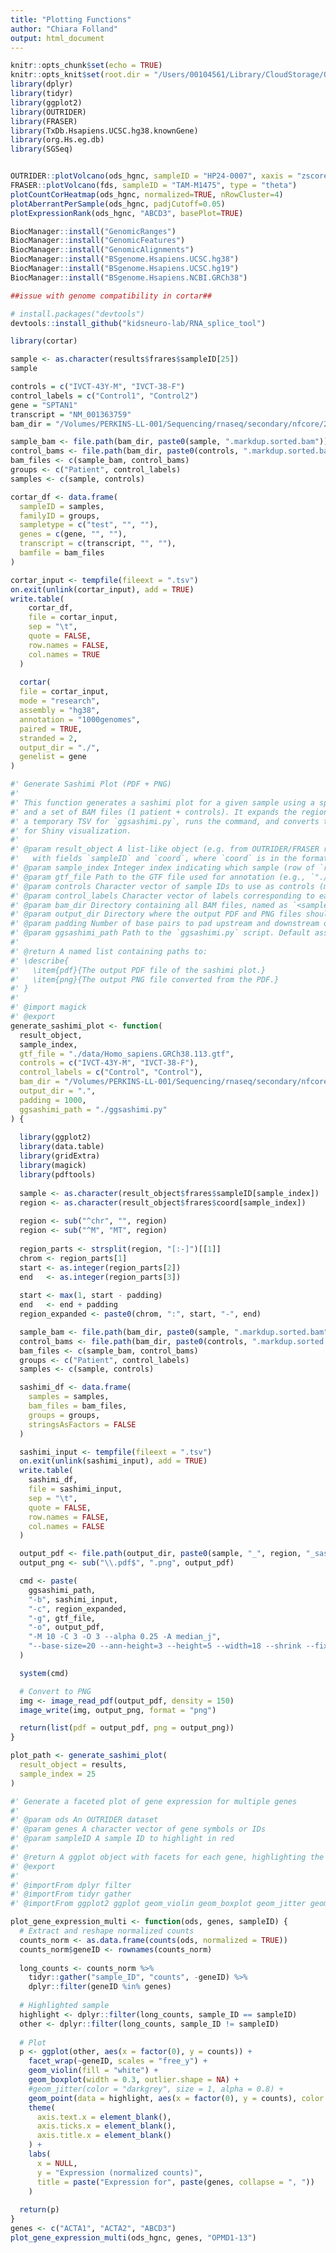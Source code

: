 ```yaml
---
title: "Plotting Functions"
author: "Chiara Folland"
output: html_document
---
```


```r
knitr::opts_chunk$set(echo = TRUE)
knitr::opts_knit$set(root.dir = "/Users/00104561/Library/CloudStorage/OneDrive-UWA/Research/Projects/AIM3_TRANSCRIPTOMICS/app/rnawebapp")
library(dplyr)
library(tidyr)
library(ggplot2)
library(OUTRIDER)
library(FRASER)
library(TxDb.Hsapiens.UCSC.hg38.knownGene)
library(org.Hs.eg.db)
library(SGSeq)
```

```r

```


```r
OUTRIDER::plotVolcano(ods_hgnc, sampleID = "HP24-0007", xaxis = "zscore", label = aberrant)
FRASER::plotVolcano(fds, sampleID = "TAM-M1475", type = "theta")
plotCountCorHeatmap(ods_hgnc, normalized=TRUE, nRowCluster=4)
plotAberrantPerSample(ods_hgnc, padjCutoff=0.05)
plotExpressionRank(ods_hgnc, "ABCD3", basePlot=TRUE)
```

```r
BiocManager::install("GenomicRanges")
BiocManager::install("GenomicFeatures")
BiocManager::install("GenomicAlignments")
BiocManager::install("BSgenome.Hsapiens.UCSC.hg38")
BiocManager::install("BSgenome.Hsapiens.UCSC.hg19")
BiocManager::install("BSgenome.Hsapiens.NCBI.GRCh38")

##issue with genome compatibility in cortar##

# install.packages("devtools")
devtools::install_github("kidsneuro-lab/RNA_splice_tool")

library(cortar)

sample <- as.character(results$frares$sampleID[25])
sample

controls = c("IVCT-43Y-M", "IVCT-38-F")
control_labels = c("Control1", "Control2")
gene = "SPTAN1"
transcript = "NM_001363759"
bam_dir = "/Volumes/PERKINS-LL-001/Sequencing/rnaseq/secondary/nfcore/2024-12-16_GenomicsWA_Realigned/star_salmon/"

sample_bam <- file.path(bam_dir, paste0(sample, ".markdup.sorted.bam"))
control_bams <- file.path(bam_dir, paste0(controls, ".markdup.sorted.bam"))
bam_files <- c(sample_bam, control_bams)
groups <- c("Patient", control_labels)
samples <- c(sample, controls)

cortar_df <- data.frame(
  sampleID = samples,
  familyID = groups,
  sampletype = c("test", "", ""),
  genes = c(gene, "", ""), 
  transcript = c(transcript, "", ""),
  bamfile = bam_files
)

cortar_input <- tempfile(fileext = ".tsv")
on.exit(unlink(cortar_input), add = TRUE)
write.table(
    cortar_df,
    file = cortar_input,
    sep = "\t",
    quote = FALSE,
    row.names = FALSE,
    col.names = TRUE
  )
  
  cortar(
  file = cortar_input,
  mode = "research",
  assembly = "hg38",
  annotation = "1000genomes",
  paired = TRUE,
  stranded = 2,
  output_dir = "./",
  genelist = gene
)


```

```r
#' Generate Sashimi Plot (PDF + PNG)
#'
#' This function generates a sashimi plot for a given sample using a specified GTF annotation
#' and a set of BAM files (1 patient + controls). It expands the region of interest, writes
#' a temporary TSV for `ggsashimi.py`, runs the command, and converts the resulting PDF to PNG
#' for Shiny visualization.
#'
#' @param result_object A list-like object (e.g. from OUTRIDER/FRASER results) containing `frares`
#'   with fields `sampleID` and `coord`, where `coord` is in the format `"chr:start-end"`.
#' @param sample_index Integer index indicating which sample (row of `result_object$frares`) to plot.
#' @param gtf_file Path to the GTF file used for annotation (e.g., `"./data/Homo_sapiens.GRCh38.113.gtf"`).
#' @param controls Character vector of sample IDs to use as controls (must match BAM filenames).
#' @param control_labels Character vector of labels corresponding to each control (same length as `controls`).
#' @param bam_dir Directory containing all BAM files, named as `<sampleID>.markdup.sorted.bam`.
#' @param output_dir Directory where the output PDF and PNG files should be saved. Default is current directory.
#' @param padding Number of base pairs to pad upstream and downstream of the target region. Default is 1000.
#' @param ggsashimi_path Path to the `ggsashimi.py` script. Default assumes it's in the working directory.
#'
#' @return A named list containing paths to:
#' \describe{
#'   \item{pdf}{The output PDF file of the sashimi plot.}
#'   \item{png}{The output PNG file converted from the PDF.}
#' }
#'
#' @import magick
#' @export
generate_sashimi_plot <- function(
  result_object,
  sample_index,
  gtf_file = "./data/Homo_sapiens.GRCh38.113.gtf",
  controls = c("IVCT-43Y-M", "IVCT-38-F"),
  control_labels = c("Control", "Control"),
  bam_dir = "/Volumes/PERKINS-LL-001/Sequencing/rnaseq/secondary/nfcore/2024-12-16_GenomicsWA_Realigned/star_salmon/",
  output_dir = ".",
  padding = 1000,
  ggsashimi_path = "./ggsashimi.py"
) {
  
  library(ggplot2)
  library(data.table)
  library(gridExtra)
  library(magick)
  library(pdftools)
  
  sample <- as.character(result_object$frares$sampleID[sample_index])
  region <- as.character(result_object$frares$coord[sample_index])
  
  region <- sub("^chr", "", region)
  region <- sub("^M", "MT", region)
  
  region_parts <- strsplit(region, "[:-]")[[1]]
  chrom <- region_parts[1]
  start <- as.integer(region_parts[2])
  end   <- as.integer(region_parts[3])
  
  start <- max(1, start - padding)
  end   <- end + padding
  region_expanded <- paste0(chrom, ":", start, "-", end)

  sample_bam <- file.path(bam_dir, paste0(sample, ".markdup.sorted.bam"))
  control_bams <- file.path(bam_dir, paste0(controls, ".markdup.sorted.bam"))
  bam_files <- c(sample_bam, control_bams)
  groups <- c("Patient", control_labels)
  samples <- c(sample, controls)

  sashimi_df <- data.frame(
    samples = samples,
    bam_files = bam_files,
    groups = groups,
    stringsAsFactors = FALSE
  )

  sashimi_input <- tempfile(fileext = ".tsv")
  on.exit(unlink(sashimi_input), add = TRUE)
  write.table(
    sashimi_df,
    file = sashimi_input,
    sep = "\t",
    quote = FALSE,
    row.names = FALSE,
    col.names = FALSE
  )

  output_pdf <- file.path(output_dir, paste0(sample, "_", region, "_sashimi_plot.pdf"))
  output_png <- sub("\\.pdf$", ".png", output_pdf)

  cmd <- paste(
    ggsashimi_path,
    "-b", sashimi_input,
    "-c", region_expanded,
    "-g", gtf_file,
    "-o", output_pdf,
    "-M 10 -C 3 -O 3 --alpha 0.25 -A median_j",
    "--base-size=20 --ann-height=3 --height=5 --width=18 --shrink --fix-y-scale"
  )

  system(cmd)

  # Convert to PNG
  img <- image_read_pdf(output_pdf, density = 150)
  image_write(img, output_png, format = "png")

  return(list(pdf = output_pdf, png = output_png))
}

plot_path <- generate_sashimi_plot(
  result_object = results,
  sample_index = 25
)

```

```r
#' Generate a faceted plot of gene expression for multiple genes
#'
#' @param ods An OUTRIDER dataset 
#' @param genes A character vector of gene symbols or IDs
#' @param sampleID A sample ID to highlight in red
#' 
#' @return A ggplot object with facets for each gene, highlighting the sample
#' @export
#'
#' @importFrom dplyr filter
#' @importFrom tidyr gather
#' @importFrom ggplot2 ggplot geom_violin geom_boxplot geom_jitter geom_point facet_wrap theme element_blank labs aes

plot_gene_expression_multi <- function(ods, genes, sampleID) {
  # Extract and reshape normalized counts
  counts_norm <- as.data.frame(counts(ods, normalized = TRUE))
  counts_norm$geneID <- rownames(counts_norm)
  
  long_counts <- counts_norm %>%
    tidyr::gather("sample_ID", "counts", -geneID) %>%
    dplyr::filter(geneID %in% genes)
  
  # Highlighted sample
  highlight <- dplyr::filter(long_counts, sample_ID == sampleID)
  other <- dplyr::filter(long_counts, sample_ID != sampleID)
  
  # Plot
  p <- ggplot(other, aes(x = factor(0), y = counts)) +
    facet_wrap(~geneID, scales = "free_y") +
    geom_violin(fill = "white") +
    geom_boxplot(width = 0.3, outlier.shape = NA) +
    #geom_jitter(color = "darkgrey", size = 1, alpha = 0.8) +
    geom_point(data = highlight, aes(x = factor(0), y = counts), color = "red", size = 2) +
    theme(
      axis.text.x = element_blank(),
      axis.ticks.x = element_blank(),
      axis.title.x = element_blank()
    ) +
    labs(
      x = NULL,
      y = "Expression (normalized counts)",
      title = paste("Expression for", paste(genes, collapse = ", "))
    )
  
  return(p)
}
genes <- c("ACTA1", "ACTA2", "ABCD3")
plot_gene_expression_multi(ods_hgnc, genes, "OPMD1-13")
```
